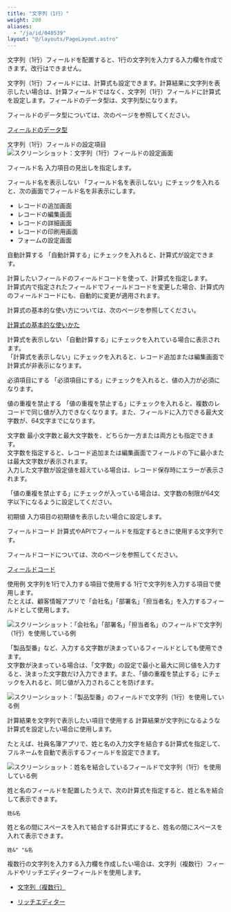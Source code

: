 ```yaml
---
title: "文字列（1行）"
weight: 200
aliases:
  - "/ja/id/040539"
layout: "@/layouts/PageLayout.astro"
---
```




文字列（1行）フィールドを配置すると、1行の文字列を入力する入力欄を作成できます。改行はできません。

文字列（1行）フィールドには、計算式も設定できます。計算結果に文字列を表示したい場合は、計算フィールドではなく、文字列（1行）フィールドに計算式を設定します。フィールドのデータ型は、文字列型になります。

<Note>


フィールドのデータ型については、次のページを参照してください。  

[フィールドのデータ型](/k/ja/id/040500.html#autocalc_calculation_type_10)


</Note>

<Heading id="form_parts_text_single-line_20">文字列（1行）フィールドの設定項目</Heading>
<Img src="/k/kintone/img-ja/text_single-line_04.png" alt="スクリーンショット：文字列（1行）フィールドの設定画面" />

<Heading level={3} id="form_parts_text_single-line_2010">フィールド名</Heading>
入力項目の見出しを指定します。

<Heading level={3} id="form_parts_text_single-line_2020">フィールド名を表示しない</Heading>
「フィールド名を表示しない」にチェックを入れると、次の画面でフィールド名を非表示にします。

* レコードの追加画面
* レコードの編集画面
* レコードの詳細画面
* レコードの印刷用画面
* フォームの設定画面

<Heading level={3} id="form_parts_text_single-line_2030">自動計算する</Heading>
「自動計算する」にチェックを入れると、計算式が設定できます。

計算したいフィールドのフィールドコードを使って、計算式を指定します。  
計算式内で指定されたフィールドでフィールドコードを変更した場合、計算式内のフィールドコードにも、自動的に変更が適用されます。

<Note>


計算式の基本的な使い方については、次のページを参照してください。  

[計算式の基本的な使いかた](/k/ja/id/040509.html)


</Note>

<Heading level={4} id="form_parts_text_single-line_203010">計算式を表示しない</Heading>
「自動計算する」にチェックを入れている場合に表示されます。  
「計算式を表示しない」にチェックを入れると、レコード追加または編集画面で計算式が非表示になります。

<Heading level={3} id="form_parts_text_single-line_2040">必須項目にする</Heading>
「必須項目にする」にチェックを入れると、値の入力が必須になります。

<Heading level={3} id="form_parts_text_single-line_2050">値の重複を禁止する</Heading>
「値の重複を禁止する」にチェックを入れると、複数のレコードで同じ値が入力できなくなります。また、フィールドに入力できる最大文字数が、64文字までになります。

<Heading level={3} id="form_parts_text_single-line_2060">文字数</Heading>
最小文字数と最大文字数を、どちらか一方または両方とも指定できます。  
文字数を指定すると、レコード追加または編集画面でフィールドの下に最小または最大文字数が表示されます。  
入力した文字数が設定値を超えている場合は、レコード保存時にエラーが表示されます。

「値の重複を禁止する」にチェックが入っている場合は、文字数の制限が64文字以下になるように設定してください。

<Heading level={3} id="form_parts_text_single-line_2070">初期値</Heading>
入力項目の初期値を表示したい場合に設定します。

<Heading level={3} id="form_parts_text_single-line_2080">フィールドコード</Heading>
計算式やAPIでフィールドを指定するときに使用する文字列です。

<Note>


フィールドコードについては、次のページを参照してください。  

[フィールドコード](/k/ja/id/040504.html)


</Note>

<Heading id="form_parts_text_single-line_10">使用例</Heading>
<Heading level={3} id="form_parts_text_single-line_1010">文字列を1行で入力する項目で使用する</Heading>
1行で文字列を入力する項目で使用します。  
たとえば、顧客情報アプリで「会社名」「部署名」「担当者名」を入力するフィールドとして使用します。

<Img src="/k/kintone/img-ja/text_single-line_02.png" alt="スクリーンショット：「会社名」「部署名」「担当者名」のフィールドで文字列（1行）を使用している例" />

「製品型番」など、入力する文字数が決まっているフィールドとしても使用できます。  
文字数が決まっている場合は、「文字数」の設定で最小と最大に同じ値を入力すると、決まった文字数だけ入力できます。また、「値の重複を禁止する」にチェックを入れると、同じ値が入力されることを防げます。

<Img src="/k/kintone/img-ja/text_single-line_05.png" alt="スクリーンショット：「製品型番」のフィールドで文字列（1行）を使用している例" />

<Heading level={3} id="form_parts_text_single-line_1020">計算結果を文字列で表示したい項目で使用する</Heading>
計算結果が文字列になるような計算式を設定したい場合に使用します。

たとえば、社員名簿アプリで、姓と名の入力文字を結合する計算式を指定して、フルネームを自動で表示するフィールドを設定できます。

<Img src="/k/kintone/img-ja/text_single-line_03.png" alt="スクリーンショット：姓名を結合しているフィールドで文字列（1行）を使用している例" />

姓と名のフィールドを配置したうえで、次の計算式を指定すると、姓と名を結合して表示できます。

```plaintext{copy=true}
姓&名

```

姓と名の間にスペースを入れて結合する計算式にすると、姓名の間にスペースを入れて表示できます。

```plaintext{copy=true}
姓&" "&名

```

<Note>


複数行の文字列を入力する入力欄を作成したい場合は、文字列（複数行）フィールドやリッチエディターフィールドを使用します。


* [文字列（複数行）](/k/ja/id/040538.html)

* [リッチエディター](/k/ja/id/040537.html)


</Note>
